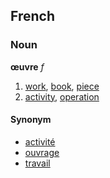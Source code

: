 ==French==
===Noun===
'''œuvre''' ''f''

# [[work]], [[book]], [[piece]]
# [[activity]], [[operation]]

====Synonym====
*[[activité]]
*[[ouvrage]]
*[[travail]]